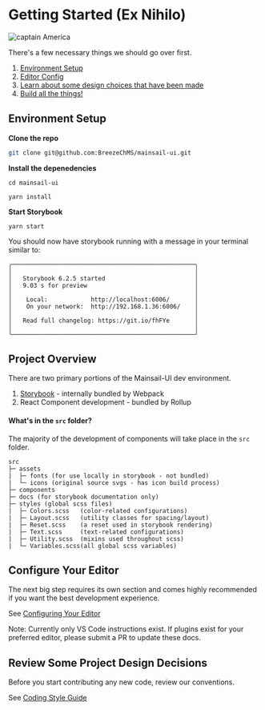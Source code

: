 
<Meta title="React/Developing/Getting Started" />

# Getting Started (Ex Nihilo)

![captain America](https://user-images.githubusercontent.com/30707961/114431656-bdaf2c00-9b8d-11eb-96d6-d48d25015511.png)

There's a few necessary things we should go over first.

1. [Environment Setup](#id=react-developing-getting-started--page&viewMode=docs#environment-setup)
1. [Editor Config](./?path=/docs/react-developing-configuring-your-editor--page)
1. [Learn about some design choices that have been made](./?path=/docs/react-developing-conventions--page)
1. [Build all the things!](./?path=/docs/react-developing-building-a-component--page)

## Environment Setup

**Clone the repo**

```bash
git clone git@github.com:BreezeChMS/mainsail-ui.git
```

**Install the depenedencies**

```
cd mainsail-ui

yarn install
```

**Start Storybook**

```
yarn start
```

You should now have storybook running with a message in your terminal similar to:

```
╭───────────────────────────────────────────────────╮
│                                                   │
│   Storybook 6.2.5 started                         │
│   9.03 s for preview                              │
│                                                   │
│    Local:            http://localhost:6006/       │
│    On your network:  http://192.168.1.36:6006/    │
│                                                   │
│   Read full changelog: https://git.io/fhFYe       │
│                                                   │
╰───────────────────────────────────────────────────╯
```

## Project Overview

There are two primary portions of the Mainsail-UI dev environment.

1. [Storybook](https://storybook.js.org/docs/react/writing-stories/introduction) - internally bundled by Webpack
2. React Component development - bundled by Rollup

#### What's in the `src` folder?

The majority of the development of components will take place in the `src` folder.

```
src
├─ assets
|  ├─ fonts (for use locally in storybook - not bundled)
|  └─ icons (original source svgs - has icon build process)
├─ components
├─ docs (for storybook documentation only)
├─ styles (global scss files)
|  ├─ Colors.scss   (color-related configurations)
|  ├─ Layout.scss   (utility classes for spacing/layout)
|  ├─ Reset.scss    (a reset used in storybook rendering)
|  ├─ Text.scss     (text-related configurations)
|  ├─ Utility.scss  (mixins used throughout scss)
|  └─ Variables.scss(all global scss variables)

```

## Configure Your Editor

The next big step requires its own section and comes highly recommended if you want the best development experience.

See [Configuring Your Editor](./?path=/docs/react-developing-configuring-your-editor--page)

Note: Currently only VS Code instructions exist. If plugins exist for your preferred editor, please submit a PR to update these docs.

## Review Some Project Design Decisions

Before you start contributing any new code, review our conventions.

See [Coding Style Guide](./?path=/docs/react-developing-style-guide--page)
